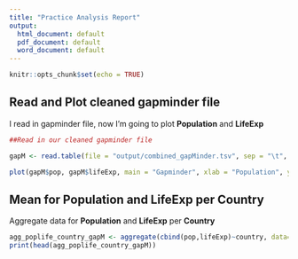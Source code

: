 ```yaml
---
title: "Practice Analysis Report"
output:
  html_document: default
  pdf_document: default
  word_document: default
---
```



```r
knitr::opts_chunk$set(echo = TRUE)
```

## Read and Plot cleaned gapminder file

I read in gapminder file, now I'm going to plot **Population** and **LifeExp** 

```r
##Read in our cleaned gapminder file

gapM <- read.table(file = "output/combined_gapMinder.tsv", sep = "\t", header = TRUE)
```

```r
plot(gapM$pop, gapM$lifeExp, main = "Gapminder", xlab = "Population", ylab = "Life")
```

## Mean for Population and LifeExp per Country

Aggregate data for **Population** and **LifeExp** per **Country**

```r
agg_poplife_country_gapM <- aggregate(cbind(pop,lifeExp)~country, data=gapM, FUN=mean)
print(head(agg_poplife_country_gapM))
```


